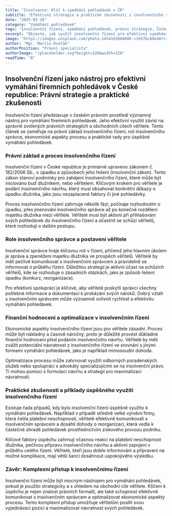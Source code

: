 ```yaml
---
title: "Insolvence: Klíč k vymáhání pohledávek v ČR"
subtitle: "Efektivní strategie a praktické zkušenosti z insolvenčního řízení"
date: "2025-03-26"
category: "Vymáhání pohledávek"
tags: "insolvenční řízení, vymáhání pohledávek, právní strategie, Česká republika, firemní dluhy"
excerpt: "Objevte, jak využít insolvenční řízení pro efektivní vymáhání firemních pohledávek v ČR."
image: "https://images.unsplash.com/photo-1454165804606-c3d57bc86b40?crop=entropy&cs=tinysrgb&fit=max&fm=jpg&q=80&w=1080"
author: "Mgr. Martin Dvořák"
authorPosition: "Právní specialista"
authorImage: "/placeholder.svg?height=120&width=120"
readTime: "8"
---
```


## Insolvenční řízení jako nástroj pro efektivní vymáhání firemních pohledávek v České republice: Právní strategie a praktické zkušenosti

Insolvenční řízení představuje v českém právním prostředí významný nástroj pro vymáhání firemních pohledávek. Jeho efektivní využití závisí na správně zvolených právních strategiích a obchodních cílech věřitele. Tento článek se zaměřuje na právní základ insolvenčního řízení, roli insolvenčního správce, ekonomické aspekty procesu a praktické rady pro úspěšné vymáhání pohledávek.

### Právní základ a proces insolvenčního řízení

Insolvenční řízení v České republice je primárně upraveno zákonem č. 182/2006 Sb., o úpadku a způsobech jeho řešení (insolvenční zákon). Tento zákon stanoví podmínky pro zahájení insolvenčního řízení, které může být iniciováno buď dlužníkem, nebo věřitelem. Klíčovým krokem pro věřitele je podání insolvenčního návrhu, který musí obsahovat konkrétní důkazy o úpadku dlužníka, jako jsou nezaplacené faktury či jiné pohledávky.

Proces insolvenčního řízení zahrnuje několik fází, počínaje rozhodnutím o úpadku, přes jmenování insolvenčního správce až po konečné rozdělení majetku dlužníka mezi věřitele. Věřitelé musí být aktivní při přihlašování svých pohledávek do insolvenčního řízení a účastnit se schůzí věřitelů, které rozhodují o dalším postupu.

### Role insolvenčního správce a postavení věřitele

Insolvenční správce hraje klíčovou roli v řízení, přičemž jeho hlavním úkolem je správa a zpeněžení majetku dlužníka ve prospěch věřitelů. Věřitelé by měli pečlivě komunikovat s insolvenčním správcem a pravidelně se informovat o průběhu řízení. Důležitou strategií je aktivní účast na schůzích věřitelů, kde se rozhoduje o zásadních otázkách, jako je způsob řešení úpadku (konkurz, reorganizace).

Pro efektivní spolupráci je klíčové, aby věřitelé poskytli správci všechny potřebné informace a dokumentaci k prokázání svých nároků. Dobrý vztah s insolvenčním správcem může významně ovlivnit rychlost a efektivitu vymáhání pohledávek.

### Finanční hodnocení a optimalizace v insolvenčním řízení

Ekonomické aspekty insolvenčního řízení jsou pro věřitele zásadní. Proces může být nákladný a časově náročný, proto je důležité provést důkladné finanční hodnocení před podáním insolvenčního návrhu. Věřitelé by měli zvážit potenciální návratnost z insolvenčního řízení ve srovnání s jinými formami vymáhání pohledávek, jako je například mimosoudní dohoda.

Optimalizace procesu může zahrnovat využití odborných poradenských služeb nebo spolupráci s advokáty specializujícími se na insolvenční právo. Ti mohou pomoci s formulací návrhu a strategií pro maximalizaci návratnosti.

### Praktické zkušenosti a příklady úspěšného využití insolvenčního řízení

Existuje řada případů, kdy bylo insolvenční řízení úspěšně využito k vymáhání pohledávek. Například v případě středně velké výrobní firmy, která čelila platební neschopnosti, věřitelé efektivně komunikovali s insolvenčním správcem a dosáhli dohody o reorganizaci, která vedla k částečné úhradě pohledávek prostřednictvím ziskového provozu podniku.

Klíčové faktory úspěchu zahrnují včasnou reakci na platební neschopnost dlužníka, pečlivou přípravu insolvenčního návrhu a aktivní zapojení v průběhu celého řízení. Věřitelé, kteří jsou dobře informováni a připraveni na možné komplikace, mají větší šanci dosáhnout uspokojivého výsledku.

### Závěr: Komplexní přístup k insolvenčnímu řízení

Insolvenční řízení může být mocným nástrojem pro vymáhání pohledávek, pokud je použito strategicky a s ohledem na obchodní cíle věřitele. Klíčem k úspěchu je nejen znalost právních formalit, ale také schopnost efektivně komunikovat s insolvenčním správcem a optimalizovat ekonomické aspekty procesu. Tento komplexní přístup umožňuje věřitelům posílit svou vyjednávací pozici a maximalizovat návratnost svých pohledávek.